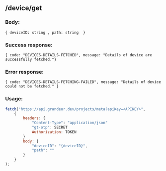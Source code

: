 ## /device/get

### Body:

`{ deviceID: string , path: string  }`

### Success response:

`{ code: "DEVICES-DETAILS-FETCHED", message: "Details of device are successfully fetched."}`

### Error response:

`{ code: "DEVICES-DETAILS-FETCHING-FAILED", message: "Details of device could not be fetched." }`

### Usage:

```jsx
fetch("https://api.grandeur.dev/projects/meta?apiKey=<APIKEY>",
	{
		headers: {
			"Content-Type": "application/json"
			"gt-otp": SECRET
			Authorization: TOKEN
		}
		body: {
            "deviceID": "{deviceID}",
            "path": ""
        }
	}
);
```